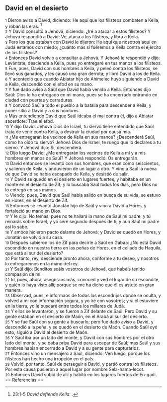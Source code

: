 == David en el desierto ==

{{anchor|1}} <small>1</small> Dieron aviso a David, diciendo: He aquí que los filisteos combaten a Keila, y roban las eras. <ref>23:1-5 ''David defiende Keila'': {{lib|LU|97|9|13}}.</ref><br>
{{anchor|2}} <small>2</small> Y David consultó a Jehová, diciendo: ¿Iré a atacar a estos filisteos? Y Jehová respondió a David: Ve, ataca a los filisteos, y libra a Keila.<br>
{{anchor|3}} <small>3</small> Pero los que estaban con David le dijeron: He aquí que nosotros aquí en Judá estamos con miedo; ¿cuánto más si fuéremos a Keila contra el ejército de los filisteos?<br>
{{anchor|4}} <small>4</small> Entonces David volvió a consultar a Jehová. Y Jehová le respondió y dijo: Levántate, desciende a Keila, pues yo entregaré en tus manos a los filisteos.<br>
{{anchor|5}} <small>5</small> Fue, pues, David con sus hombres a Keila, y peleó contra los filisteos, se llevó sus ganados, y les causó una gran derrota; y libró David a los de Keila.<br>
{{anchor|6}} <small>6</small> Y aconteció que cuando Abiatar hijo de Ahimelec huyó siguiendo a David a Keila, descendió con el efod en su mano.<br>
{{anchor|7}} <small>7</small> Y fue dado aviso a Saúl que David había venido a Keila. Entonces dijo Saúl: Dios lo ha entregado en mi mano, pues se ha encerrado entrando en ciudad con puertas y cerraduras.<br>
{{anchor|8}} <small>8</small> Y convocó Saúl a todo el pueblo a la batalla para descender a Keila, y poner sitio a David y a sus hombres.<br>
{{anchor|9}} <small>9</small> Mas entendiendo David que Saúl ideaba el mal contra él, dijo a Abiatar sacerdote: Trae el efod.<br>
{{anchor|10}} <small>10</small> Y dijo David: Jehová Dios de Israel, tu siervo tiene entendido que Saúl trata de venir contra Keila, a destruir la ciudad por causa mía.<br>
{{anchor|11}} <small>11</small> ¿Me entregarán los vecinos de Keila en sus manos? ¿Descenderá Saúl, como ha oído tu siervo? Jehová Dios de Israel, te ruego que lo declares a tu siervo. Y Jehová dijo: Sí, descenderá.<br>
{{anchor|12}} <small>12</small> Dijo luego David: ¿Me entregarán los vecinos de Keila a mí y a mis hombres en manos de Saúl? Y Jehová respondió: Os entregarán.<br>
{{anchor|13}} <small>13</small> David entonces se levantó con sus hombres, que eran como seiscientos, y salieron de Keila, y anduvieron de un lugar a otro. Y vino a Saúl la nueva de que David se había escapado de Keila, y desistió de salir.<br>
{{anchor|14}} <small>14</small> Y David se quedó en el desierto en lugares fuertes, y habitaba en un monte en el desierto de Zif; y lo buscaba Saúl todos los días, pero Dios no lo entregó en sus manos.<br>
{{anchor|15}} <small>15</small> Viendo, pues, David que Saúl había salido en busca de su vida, se estuvo en Hores, en el desierto de Zif.<br>
{{anchor|16}} <small>16</small> Entonces se levantó Jonatán hijo de Saúl y vino a David a Hores, y fortaleció su mano en Dios.<br>
{{anchor|17}} <small>17</small> Y le dijo: No temas, pues no te hallará la mano de Saúl mi padre, y tú reinarás sobre Israel, y yo seré segundo después de ti; y aun Saúl mi padre así lo sabe.<br>
{{anchor|18}} <small>18</small> Y ambos hicieron pacto delante de Jehová; y David se quedó en Hores, y Jonatán se volvió a su casa.<br>
{{anchor|19}} <small>19</small> Después subieron los de Zif para decirle a Saúl en Gabaa: ¿No está David escondido en nuestra tierra en las peñas de Hores, en el collado de Haquila, que está al sur del desierto?<br>
{{anchor|20}} <small>20</small> Por tanto, rey, desciende pronto ahora, conforme a tu deseo, y nosotros lo entregaremos en la mano del rey.<br>
{{anchor|21}} <small>21</small> Y Saúl dijo: Benditos seáis vosotros de Jehová, que habéis tenido compasión de mí.<br>
{{anchor|22}} <small>22</small> Id, pues, ahora, aseguraos más, conoced y ved el lugar de su escondite, y quién lo haya visto allí; porque se me ha dicho que él es astuto en gran manera.<br>
{{anchor|23}} <small>23</small> Observad, pues, e informaos de todos los escondrijos donde se oculta, y volved a mí con información segura, y yo iré con vosotros; y si él estuviere en la tierra, yo le buscaré entre todos los millares de Judá.<br>
{{anchor|24}} <small>24</small> Y ellos se levantaron, y se fueron a Zif delante de Saúl. Pero David y su gente estaban en el desierto de Maón, en el Arabá al sur del desierto.<br>
{{anchor|25}} <small>25</small> Y se fue Saúl con su gente a buscarlo; pero fue dado aviso a David, y descendió a la peña, y se quedó en el desierto de Maón. Cuando Saúl oyó esto, siguió a David al desierto de Maón.<br>
{{anchor|26}} <small>26</small> Y Saúl iba por un lado del monte, y David con sus hombres por el otro lado del monte, y se daba prisa David para escapar de Saúl; mas Saúl y sus hombres habían encerrado a David y a su gente para capturarlos.<br>
{{anchor|27}} <small>27</small> Entonces vino un mensajero a Saúl, diciendo: Ven luego, porque los filisteos han hecho una irrupción en el país.<br>
{{anchor|28}} <small>28</small> Volvió, por tanto, Saúl de perseguir a David, y partió contra los filisteos. Por esta causa pusieron a aquel lugar por nombre Sela-hama-lecot.<br>
{{anchor|29}} <small>29</small> Entonces David subió de allí y habitó en los lugares fuertes de En-gadi.<br>
== Referencias ==

<references />
